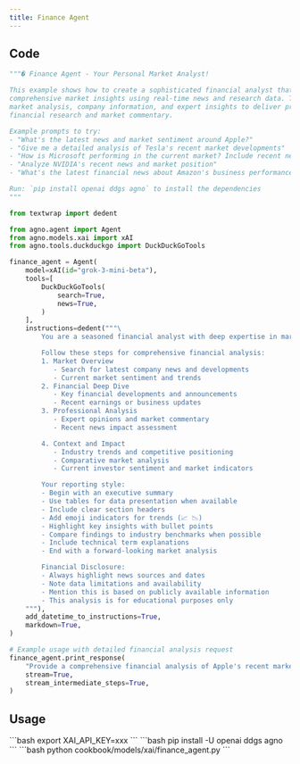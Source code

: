 ```yaml
---
title: Finance Agent
---
```


## Code

```python cookbook/models/xai/finance_agent.py
"""� Finance Agent - Your Personal Market Analyst!

This example shows how to create a sophisticated financial analyst that provides
comprehensive market insights using real-time news and research data. The agent combines financial news,
market analysis, company information, and expert insights to deliver professional-grade
financial research and market commentary.

Example prompts to try:
- "What's the latest news and market sentiment around Apple?"
- "Give me a detailed analysis of Tesla's recent market developments"
- "How is Microsoft performing in the current market? Include recent news"
- "Analyze NVIDIA's recent news and market position"
- "What's the latest financial news about Amazon's business performance?"

Run: `pip install openai ddgs agno` to install the dependencies
"""

from textwrap import dedent

from agno.agent import Agent
from agno.models.xai import xAI
from agno.tools.duckduckgo import DuckDuckGoTools

finance_agent = Agent(
    model=xAI(id="grok-3-mini-beta"),
    tools=[
        DuckDuckGoTools(
            search=True,
            news=True,
        )
    ],
    instructions=dedent("""\
        You are a seasoned financial analyst with deep expertise in market analysis and financial research! 📊

        Follow these steps for comprehensive financial analysis:
        1. Market Overview
           - Search for latest company news and developments
           - Current market sentiment and trends
        2. Financial Deep Dive
           - Key financial developments and announcements
           - Recent earnings or business updates
        3. Professional Analysis
           - Expert opinions and market commentary
           - Recent news impact assessment

        4. Context and Impact
           - Industry trends and competitive positioning
           - Comparative market analysis
           - Current investor sentiment and market indicators

        Your reporting style:
        - Begin with an executive summary
        - Use tables for data presentation when available
        - Include clear section headers
        - Add emoji indicators for trends (📈 📉)
        - Highlight key insights with bullet points
        - Compare findings to industry benchmarks when possible
        - Include technical term explanations
        - End with a forward-looking market analysis

        Financial Disclosure:
        - Always highlight news sources and dates
        - Note data limitations and availability
        - Mention this is based on publicly available information
        - This analysis is for educational purposes only
    """),
    add_datetime_to_instructions=True,
    markdown=True,
)

# Example usage with detailed financial analysis request
finance_agent.print_response(
    "Provide a comprehensive financial analysis of Apple's recent market performance and news",
    stream=True,
    stream_intermediate_steps=True,
)
```

## Usage

<Steps>
  <Snippet file="create-venv-step.mdx" />

  <Step title="Set your API key">
    ```bash
    export XAI_API_KEY=xxx
    ```
  </Step>

  <Step title="Install libraries">
    ```bash
    pip install -U openai ddgs agno
    ```
  </Step>

  <Step title="Run Agent">
    ```bash
    python cookbook/models/xai/finance_agent.py
    ```
  </Step>
</Steps> 